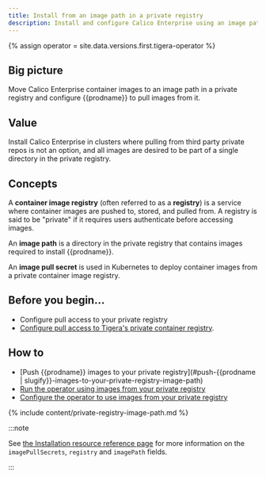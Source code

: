 ```yaml
---
title: Install from an image path in a private registry
description: Install and configure Calico Enterprise using an image path in a private registry.
---
```


{% assign operator = site.data.versions.first.tigera-operator %}

## Big picture

Move Calico Enterprise container images to an image path in a private registry and configure {{prodname}} to pull images from it.

## Value

Install Calico Enterprise in clusters where pulling from third party private repos is not an option, and all images are desired to be part of a single directory in the private registry.

## Concepts

A **container image registry** (often referred to as a **registry**) is a service where container images are pushed to, stored, and pulled from. A registry is said to be "private" if it requires users authenticate before accessing images.

An **image path** is a directory in the private registry that contains images required to install {{prodname}}.

An **image pull secret** is used in Kubernetes to deploy container images from a private container image registry.

## Before you begin...

- Configure pull access to your private registry
- [Configure pull access to Tigera's private container registry](../../calico-enterprise.mdx#get-private-registry-credentials-and-license-key).

## How to

- [Push {{prodname}} images to your private registry](#push-{{prodname | slugify}}-images-to-your-private-registry-image-path)
- [Run the operator using images from your private registry](#run-the-operator-using-images-from-your-private-registry-image-path)
- [Configure the operator to use images from your private registry](#configure-the-operator-to-use-images-from-your-private-registry-image-path)

{% include content/private-registry-image-path.md %}

:::note

See [the Installation resource reference page](/reference/installation/api) for more information on the `imagePullSecrets`, `registry` and `imagePath` fields.

:::
